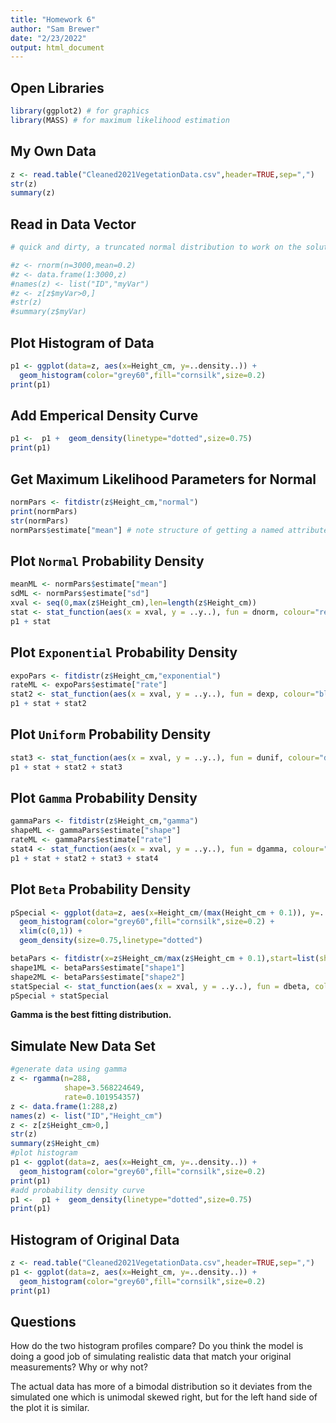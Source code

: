 ```yaml
---
title: "Homework 6"
author: "Sam Brewer"
date: "2/23/2022"
output: html_document
---
```


## Open Libraries
```r
library(ggplot2) # for graphics
library(MASS) # for maximum likelihood estimation
```

## My Own Data
```r
z <- read.table("Cleaned2021VegetationData.csv",header=TRUE,sep=",")
str(z)
summary(z)
```

## Read in Data Vector
```r
# quick and dirty, a truncated normal distribution to work on the solution set

#z <- rnorm(n=3000,mean=0.2)
#z <- data.frame(1:3000,z)
#names(z) <- list("ID","myVar")
#z <- z[z$myVar>0,]
#str(z)
#summary(z$myVar)
```


## Plot Histogram of Data
```r
p1 <- ggplot(data=z, aes(x=Height_cm, y=..density..)) +
  geom_histogram(color="grey60",fill="cornsilk",size=0.2) 
print(p1)
```

## Add Emperical Density Curve
```r
p1 <-  p1 +  geom_density(linetype="dotted",size=0.75)
print(p1)
```

## Get Maximum Likelihood Parameters for Normal
```r
normPars <- fitdistr(z$Height_cm,"normal")
print(normPars)
str(normPars)
normPars$estimate["mean"] # note structure of getting a named attribute
```

## Plot `Normal` Probability Density
```r
meanML <- normPars$estimate["mean"]
sdML <- normPars$estimate["sd"]
xval <- seq(0,max(z$Height_cm),len=length(z$Height_cm))
stat <- stat_function(aes(x = xval, y = ..y..), fun = dnorm, colour="red", n = length(z$Height_cm), args = list(mean = meanML, sd = sdML))
p1 + stat
```

## Plot `Exponential` Probability Density
```r
expoPars <- fitdistr(z$Height_cm,"exponential")
rateML <- expoPars$estimate["rate"]
stat2 <- stat_function(aes(x = xval, y = ..y..), fun = dexp, colour="blue", n = length(z$Height_cm), args = list(rate=rateML))
p1 + stat + stat2
```

## Plot `Uniform` Probability Density
```r
stat3 <- stat_function(aes(x = xval, y = ..y..), fun = dunif, colour="darkgreen", n = length(z$Height_cm), args = list(min=min(z$myVar), max=max(z$myVar)))
p1 + stat + stat2 + stat3
```

## Plot `Gamma` Probability Density
```r
gammaPars <- fitdistr(z$Height_cm,"gamma")
shapeML <- gammaPars$estimate["shape"]
rateML <- gammaPars$estimate["rate"]
stat4 <- stat_function(aes(x = xval, y = ..y..), fun = dgamma, colour="brown", n = length(z$Height_cm), args = list(shape=shapeML, rate=rateML))
p1 + stat + stat2 + stat3 + stat4
```

## Plot `Beta` Probability Density
```r
pSpecial <- ggplot(data=z, aes(x=Height_cm/(max(Height_cm + 0.1)), y=..density..)) +
  geom_histogram(color="grey60",fill="cornsilk",size=0.2) + 
  xlim(c(0,1)) +
  geom_density(size=0.75,linetype="dotted")

betaPars <- fitdistr(x=z$Height_cm/max(z$Height_cm + 0.1),start=list(shape1=1,shape2=2),"beta")
shape1ML <- betaPars$estimate["shape1"]
shape2ML <- betaPars$estimate["shape2"]
statSpecial <- stat_function(aes(x = xval, y = ..y..), fun = dbeta, colour="orchid", n = length(z$Height_cm), args = list(shape1=shape1ML,shape2=shape2ML))
pSpecial + statSpecial
```

**Gamma is the best fitting distribution.**

## Simulate New Data Set
```r
#generate data using gamma
z <- rgamma(n=288,
            shape=3.568224649,
            rate=0.101954357)
z <- data.frame(1:288,z)
names(z) <- list("ID","Height_cm")
z <- z[z$Height_cm>0,]
str(z)
summary(z$Height_cm)
#plot histogram
p1 <- ggplot(data=z, aes(x=Height_cm, y=..density..)) +
  geom_histogram(color="grey60",fill="cornsilk",size=0.2) 
print(p1)
#add probability density curve
p1 <-  p1 +  geom_density(linetype="dotted",size=0.75)
print(p1)
```
## Histogram of Original Data
```r
z <- read.table("Cleaned2021VegetationData.csv",header=TRUE,sep=",")
p1 <- ggplot(data=z, aes(x=Height_cm, y=..density..)) +
  geom_histogram(color="grey60",fill="cornsilk",size=0.2) 
print(p1)
```

## **Questions**

How do the two histogram profiles compare? Do you think the model is doing a good job of simulating realistic data that match your original measurements? Why or why not?

The actual data has more of a bimodal distribution so it deviates from the simulated one which is unimodal skewed right, but for the left hand side of the plot it is similar.

